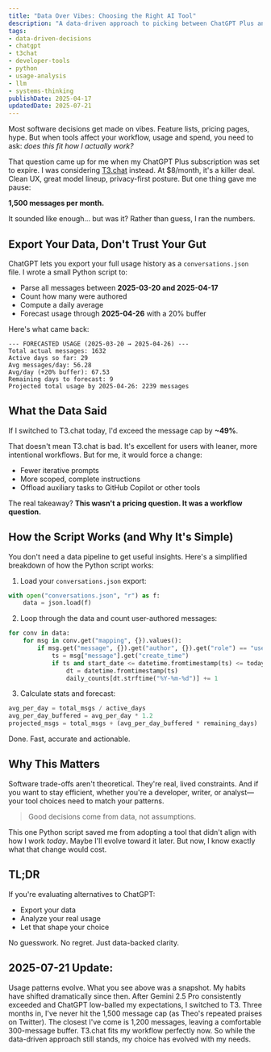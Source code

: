 ```yaml
---
title: "Data Over Vibes: Choosing the Right AI Tool"
description: "A data-driven approach to picking between ChatGPT Plus and T3.chat. Shows how Python usage analysis can validate tool decisions, avoid guesswork and align choices with real workflow patterns."
tags:
- data-driven-decisions
- chatgpt
- t3chat
- developer-tools
- python
- usage-analysis
- llm
- systems-thinking
publishDate: 2025-04-17
updatedDate: 2025-07-21
---
```


Most software decisions get made on vibes. Feature lists, pricing pages, hype. But when tools affect your workflow, usage and spend, you need to ask: *does this fit how I actually work?*

That question came up for me when my ChatGPT Plus subscription was set to expire. I was considering [T3.chat](https://t3.chat) instead. At $8/month, it's a killer deal. Clean UX, great model lineup, privacy-first posture. But one thing gave me pause:

**1,500 messages per month.**

It sounded like enough… but was it? Rather than guess, I ran the numbers.

## Export Your Data, Don't Trust Your Gut

ChatGPT lets you export your full usage history as a `conversations.json` file. I wrote a small Python script to:

- Parse all messages between **2025-03-20 and 2025-04-17**
- Count how many were authored
- Compute a daily average
- Forecast usage through **2025-04-26** with a 20% buffer

Here's what came back:

```text
--- FORECASTED USAGE (2025-03-20 → 2025-04-26) ---
Total actual messages: 1632
Active days so far: 29
Avg messages/day: 56.28
Avg/day (+20% buffer): 67.53
Remaining days to forecast: 9
Projected total usage by 2025-04-26: 2239 messages
```

## What the Data Said

If I switched to T3.chat today, I'd exceed the message cap by **~49%**.

That doesn't mean T3.chat is bad. It's excellent for users with leaner, more intentional workflows. But for me, it would force a change:

- Fewer iterative prompts
- More scoped, complete instructions
- Offload auxiliary tasks to GitHub Copilot or other tools

The real takeaway? **This wasn't a pricing question. It was a workflow question.**

## How the Script Works (and Why It's Simple)

You don't need a data pipeline to get useful insights. Here's a simplified breakdown of how the Python script works:

1. Load your `conversations.json` export:
```python
with open("conversations.json", "r") as f:
    data = json.load(f)
```

2. Loop through the data and count user-authored messages:
```python
for conv in data:
    for msg in conv.get("mapping", {}).values():
        if msg.get("message", {}).get("author", {}).get("role") == "user":
            ts = msg["message"].get("create_time")
            if ts and start_date <= datetime.fromtimestamp(ts) <= today:
                dt = datetime.fromtimestamp(ts)
                daily_counts[dt.strftime("%Y-%m-%d")] += 1
```

3. Calculate stats and forecast:
```python
avg_per_day = total_msgs / active_days
avg_per_day_buffered = avg_per_day * 1.2
projected_msgs = total_msgs + (avg_per_day_buffered * remaining_days)
```

Done. Fast, accurate and actionable.

## Why This Matters

Software trade-offs aren't theoretical. They're real, lived constraints. And if you want to stay efficient, whether you're a developer, writer, or analyst—your tool choices need to match your patterns.

> Good decisions come from data, not assumptions.

This one Python script saved me from adopting a tool that didn't align with how I work *today*. Maybe I'll evolve toward it later. But now, I know exactly what that change would cost.

## TL;DR

If you're evaluating alternatives to ChatGPT:
- Export your data
- Analyze your real usage
- Let that shape your choice

No guesswork. No regret. Just data-backed clarity.


## 2025-07-21 Update:
Usage patterns evolve.
What you see above was a snapshot. My habits have shifted dramatically since then.
After Gemini 2.5 Pro consistently exceeded and ChatGPT low-balled my expectations, I switched to T3.
Three months in, I've never hit the 1,500 message cap (as Theo's repeated praises on Twitter).
The closest I've come is 1,200 messages, leaving a comfortable 300-message buffer.
T3.chat fits my workflow perfectly now. So while the data-driven approach still stands,
my choice has evolved with my needs.
